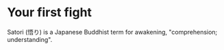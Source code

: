 # Your first fight
 
Satori (悟り) is a Japanese Buddhist term for awakening, "comprehension; understanding".
  